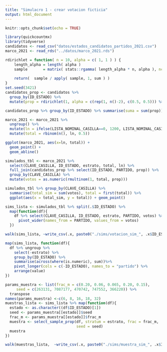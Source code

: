 ```yaml
---
title: "Simulacro 1 - crear votacion ficticia"
output: html_document
---
```


```r
knitr::opts_chunk$set(echo = TRUE)
```

```r
library(quickcountmx)
library(tidyverse)
candidatos <- read_csv("datos/estados_candidatos_partidos_2021.csv")
marco_2021 <- read_rds("../datos/marco_2021.rds")
```

```r
rdirichlet = function( n = 10, alpha = c( 1, 1 ) ) {
    length_alpha = length( alpha )
    sample       = matrix( stats::rgamma( length_alpha * n, alpha ), ncol = length_alpha, byrow = TRUE )
    
    return(  sample / apply( sample, 1, sum ) )
}
set.seed(3421)
candidatos_prop <- candidatos %>% 
  group_by(ID_ESTADO) %>% 
  mutate(prop = rdirichlet(1, alpha = c(rep(1, n()-2), c(0.5, 0.5))) %>% as.numeric)
```

```r
candidatos_prop %>% group_by(ID_ESTADO) %>% summarise(suma = sum(prop))
```

```r
marco_2021 <- marco_2021 %>% 
  ungroup() %>% 
  mutate(ln = ifelse(LISTA_NOMINAL_CASILLA==0, 1200, LISTA_NOMINAL_CASILLA)) %>% 
  mutate(total = rbinom(n(), ln, 0.5)) 
```

```r
ggplot(marco_2021, aes(x=ln, total)) +
  geom_point() +
  geom_abline()
```
```r
simulados_tbl <- marco_2021 %>% 
  select(CLAVE_CASILLA, ID_ESTADO, estrato, total, ln) %>% 
  full_join(candidatos_prop %>% select(ID_ESTADO, PARTIDO, prop)) %>% 
  group_by(CLAVE_CASILLA) %>% 
  mutate(votos = as.numeric(rmultinom(1, total, prop)))
```
```r
simulados_tbl %>% group_by(CLAVE_CASILLA) %>% 
  summarise(total_sim = sum(votos), total = first(total)) %>% 
  ggplot(aes(x = total_sim, y = total)) + geom_point()
```

```r
sims_lista <- simulados_tbl %>% split(.$ID_ESTADO) %>% 
  map(function(df){
    df %>% select(CLAVE_CASILLA, ID_ESTADO, estrato, PARTIDO, votos) %>%
      pivot_wider(names_from = PARTIDO, values_from = votos)
  })
```

```r
walk(sims_lista, ~write_csv(.x, paste0("./sims/votacion_sim_", .x$ID_ESTADO[1], ".csv") ))
```

```r
map(sims_lista, function(df){
  df %>% ungroup %>% 
    select(-estrato) %>%
    group_by(ID_ESTADO) %>% 
    summarise(across(where(is.numeric), sum))%>% 
    pivot_longer(cols = c(-ID_ESTADO), names_to = "partido") %>% 
    arrange(value)
})
```
```r
params_muestra <- list(frac_m = c(0.20, 0.06, 0.065, 0.20, 0.15), 
     seed = c(263131, 7087177, 470742, 747552, 366220)) %>% 
  transpose
names(params_muestra) <-c(6, 8, 16, 18, 32)
muestras_lista <- sims_lista %>% map(function(df){
  estado <- as.character((df$ID_ESTADO)[1])
  seed <- params_muestra[[estado]]$seed
  frac_m <- params_muestra[[estado]]$frac_m
  muestra <- select_sample_prop(df, stratum = estrato, frac = frac_m,
                                seed = seed)
  muestra
})
```

```r
walk(muestras_lista,  ~write_csv(.x, paste0("./sims/muestra_sim_", .x$ID_ESTADO[1], ".csv") ))
```


